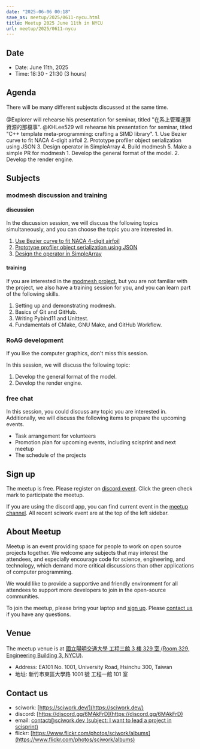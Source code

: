 ```yaml
---
date: "2025-06-06 00:18"
save_as: meetup/2025/0611-nycu.html
title: Meetup 2025 June 11th in NYCU
url: meetup/2025/0611-nycu
---
```


## Date

- Date: June 11th, 2025
- Time: 18:30 - 21:30 (3 hours)

## Agenda

There will be many different subjects discussed at the same time.

<AgendaTable>
  <AgendaTable.Row time="18:30 - 19:00">
    <AgendaTable.Topic title="Free chat" />
  </AgendaTable.Row>
  <AgendaTable.Row time="19:00 - 19:30">
    <AgendaTable.Topic title="Seminar Presentation Rehearsal 1">
      @Explorer will rehearse his presentation for seminar, titled "在系上管理運算資源的那檔事".
    </AgendaTable.Topic>
  </AgendaTable.Row>
  <AgendaTable.Row time="19:30 - 20:00">
    <AgendaTable.Topic title="Seminar Presentation Rehearsal 2">
      @KHLee529 will rehearse his presentation for seminar, titled "C++ template meta-programming: crafting a SIMD library".
    </AgendaTable.Topic>
  </AgendaTable.Row>
  <AgendaTable.Row time="20:00 - 21:00">
    <AgendaTable.Topic title="modmesh discussion and training">
      1. Use Bezier curve to fit NACA 4-digit airfoil
      2. Prototype profiler object serialization using JSON
      3. Design operator in SimpleArray
      4. Build modmesh
      5. Make a simple PR for modmesh
    </AgendaTable.Topic>
    <AgendaTable.Topic title="RoAG development">
      1. Develop the general format of the model.
      2. Develop the render engine.
    </AgendaTable.Topic>
  </AgendaTable.Row>
  <AgendaTable.Row time="21:00 - 21:30">
    <AgendaTable.Topic title="Free chat" />
  </AgendaTable.Row>
</AgendaTable>

## Subjects

### modmesh discussion and training

#### discussion

In the discussion session, we will discuss the following topics
simultaneously, and you can choose the topic you are interested in.

1.  [Use Bezier curve to fit NACA 4-digit
    airfoil](https://github.com/solvcon/modmesh/issues/320)
2.  [Prototype profiler object serialization using
    JSON](https://github.com/solvcon/modmesh/issues/343)
3.  [Design the operator in
    SimpleArray](https://github.com/solvcon/modmesh/issues/514)

#### training

If you are interested in the [modmesh
project](https://github.com/solvcon/modmesh), but you are not familiar
with the project, we also have a training session for you, and you can
learn part of the following skills.

1.  Setting up and demonstrating modmesh.
2.  Basics of Git and GitHub.
3.  Writing Pybind11 and Unittest.
4.  Fundamentals of CMake, GNU Make, and GitHub Workflow.

### RoAG development

If you like the computer graphics, don\'t miss this session.

In this session, we will discuss the following topic:

1.  Develop the general format of the model.
2.  Develop the render engine.

### free chat

In this session, you could discuss any topic you are interested in.
Additionally, we will discuss the following items to prepare the
upcoming events.

- Task arrangement for volunteers
- Promotion plan for upcoming events, including scisprint and next
  meetup
- The schedule of the projects
## Sign up

The meetup is free. Please register on [discord
event](https://discord.com/channels/730297880140578906/1007075707400237067/1380197488161460264).
Click the green check mark to participate the meetup.

If you are using the discord app, you can find current event in the
[meetup
channel](https://discordapp.com/channels/730297880140578906/1007075707400237067).
All recent sciwork event are at the top of the left sidebar.

## About Meetup

Meetup is an event providing space for people to work on open source
projects together. We welcome any subjects that may interest the
attendees, and especially encourage code for science, engineering, and
technology, which demand more critical discussions than other
applications of computer programming.

We would like to provide a supportive and friendly environment for all
attendees to support more developers to join in the open-source
communities.

To join the meetup, please bring your laptop and [sign up](#sign-up).
Please [contact us](#contact-us) if you have any questions.

## Venue

The meetup venue is at [國立陽明交通大學 工程三館 3 樓 329 室 (Room 329,
Engineering Building 3, NYCU)](https://goo.gl/maps/TgDYwohB3CBmQgww9).

* Address: EA101 No. 1001, University Road, Hsinchu 300, Taiwan
* 地址: 新竹市東區大學路 1001 號 工程一館 101 室

<Map src="https://www.google.com/maps/embed?pb=!1m18!1m12!1m3!1d778.3748284774173!2d120.99697110565252!3d24.788344909261326!2m3!1f0!2f0!3f0!3m2!1i1024!2i768!4f13.1!3m3!1m2!1s0x3468360e33c425a5%3A0xbce6e64798b2e2d2!2z5bel56iL5LiA6aSo!5e0!3m2!1szh-TW!2stw!4v1650097596018!5m2!1szh-TW!2stw" />

## Contact us

- sciwork: [https://sciwork.dev/](https://sciwork.dev/)
- discord: [https://discord.gg/6MAkFrD](https://discord.gg/6MAkFrD)
- email: [contact@sciwork.dev (subject: I want to lead a project in
  scisprint)](mailto:contact@sciwork.dev?subject=[sciwork]%20I%20want%20to%20lead%20a%20project%20in%20scisprint)
- flickr: [https://www.flickr.com/photos/sciwork/albums](https://www.flickr.com/photos/sciwork/albums)
